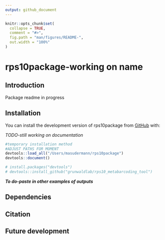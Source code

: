 ```yaml
---
output: github_document
---
```


<!-- README.md is generated from README.Rmd. Please edit that file -->

```r
knitr::opts_chunk$set(
  collapse = TRUE,
  comment = "#>",
  fig.path = "man/figures/README-",
  out.width = "100%"
)
```

# rps10package-working on name    

## Introduction

<!-- badges: start -->
<!-- badges: end -->

Package readme in progress

## Installation

You can install the development version of rps10package from [GitHub](https://github.com/) with:

*TODO-still working on documentation*

```r
#temporary installation method
#ADJUST PATHS FOR MOMENT
devtools::load_all("/Users/masudermann/rps10package")
devtools::document()

# install.packages("devtools")
# devtools::install_github("grunwaldlab/rps10_metabarcoding_tool")
```
  

***To do-paste in other examples of outputs***

## Dependencies

## Citation

## Future development